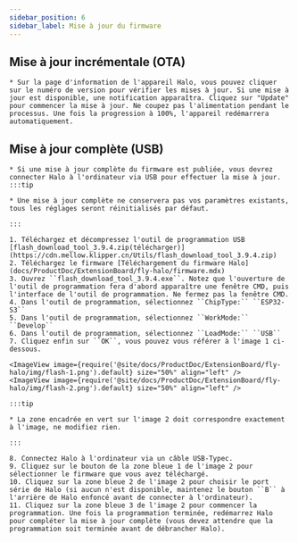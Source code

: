 ```yaml
---
sidebar_position: 6
sidebar_label: Mise à jour du firmware
---
```





## Mise à jour incrémentale (OTA)

    * Sur la page d'information de l'appareil Halo, vous pouvez cliquer sur le numéro de version pour vérifier les mises à jour. Si une mise à jour est disponible, une notification apparaîtra. Cliquez sur "Update" pour commencer la mise à jour. Ne coupez pas l'alimentation pendant le processus. Une fois la progression à 100%, l'appareil redémarrera automatiquement.


## Mise à jour complète (USB)

    * Si une mise à jour complète du firmware est publiée, vous devrez connecter Halo à l'ordinateur via USB pour effectuer la mise à jour.
    :::tip

    * Une mise à jour complète ne conservera pas vos paramètres existants, tous les réglages seront réinitialisés par défaut.

    :::

    1. Téléchargez et décompressez l'outil de programmation USB [flash_download_tool_3.9.4.zip(télécharger)](https://cdn.mellow.klipper.cn/Utils/flash_download_tool_3.9.4.zip)
    2. Téléchargez le firmware [Téléchargement du firmware Halo](docs/ProductDoc/ExtensionBoard/fly-halo/firmware.mdx)
    3. Ouvrez ``flash_download_tool_3.9.4.exe``. Notez que l'ouverture de l'outil de programmation fera d'abord apparaître une fenêtre CMD, puis l'interface de l'outil de programmation. Ne fermez pas la fenêtre CMD.
    4. Dans l'outil de programmation, sélectionnez ``ChipType:`` ``ESP32-S3``
    5. Dans l'outil de programmation, sélectionnez ``WorkMode:`` ``Develop``
    6. Dans l'outil de programmation, sélectionnez ``LoadMode:`` ``USB``
    7. Cliquez enfin sur ``OK``, vous pouvez vous référer à l'image 1 ci-dessous.

    <ImageView image={require('@site/docs/ProductDoc/ExtensionBoard/fly-halo/img/flash-1.png').default} size="50%" align="left" />
    <ImageView image={require('@site/docs/ProductDoc/ExtensionBoard/fly-halo/img/flash-2.png').default} size="50%" align="left" />

    :::tip

    * La zone encadrée en vert sur l'image 2 doit correspondre exactement à l'image, ne modifiez rien.

    :::

    8. Connectez Halo à l'ordinateur via un câble USB-Typec.
    9. Cliquez sur le bouton de la zone bleue 1 de l'image 2 pour sélectionner le firmware que vous avez téléchargé.
    10. Cliquez sur la zone bleue 2 de l'image 2 pour choisir le port série de Halo (si aucun n'est disponible, maintenez le bouton ``B`` à l'arrière de Halo enfoncé avant de connecter à l'ordinateur).
    11. Cliquez sur la zone bleue 3 de l'image 2 pour commencer la programmation. Une fois la programmation terminée, redémarrez Halo pour compléter la mise à jour complète (vous devez attendre que la programmation soit terminée avant de débrancher Halo).